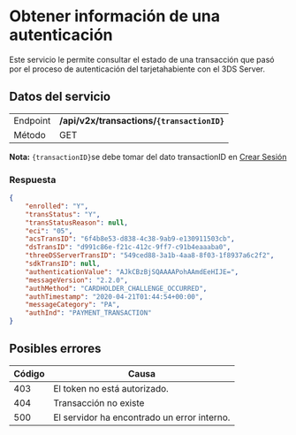 

# Obtener información de una autenticación

Este servicio le permite consultar el estado de una transacción que pasó por el proceso de autenticación del tarjetahabiente con el 3DS Server.

## Datos del servicio
|          |                                             |
|----------|---------------------------------------------|
| Endpoint | **/api/v2x/transactions/`{transactionID}`** |
| Método   | GET                                         |

**Nota:** `{transactionID}`se debe tomar del dato transactionID en [Crear Sesión](/three-d-s-server/api/sessions)

### Respuesta
```json
{
    "enrolled": "Y",
    "transStatus": "Y",
    "transStatusReason": null,
    "eci": "05",
    "acsTransID": "6f4b8e53-d838-4c38-9ab9-e130911503cb",
    "dsTransID": "d991c86e-f21c-412c-9ff7-c91b4eaaaba0",
    "threeDSServerTransID": "549ced88-3a1b-4aa8-8f03-1f8937a6c2f2",
    "sdkTransID": null,
    "authenticationValue": "AJkCBzBjSQAAAAPohAAmdEeHIJE=",
    "messageVersion": "2.2.0",
    "authMethod": "CARDHOLDER_CHALLENGE_OCCURRED",
    "authTimestamp": "2020-04-21T01:44:54+00:00",
    "messageCategory": "PA",
    "authInd": "PAYMENT_TRANSACTION"
}
```

## Posibles errores

| Código | Causa                                       |
|--------|---------------------------------------------|
| 403    | El token no está autorizado.                | 
| 404    | Transacción no existe                       | 
| 500    | El servidor ha encontrado un error interno. | 

